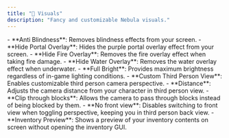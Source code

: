 ```yaml
---
title: "🎨 Visuals"
description: "Fancy and customizable Nebula visuals."
---
```


<Accordion title="Visuals" icon="eye" iconType="duotone">
  - **Anti Blindness**: Removes blindness effects from your screen.
  - **Hide Portal Overlay**: Hides the purple portal overlay effect from your screen.
  - **Hide Fire Overlay**: Removes the fire overlay effect when taking fire damage.
  - **Hide Water Overlay**: Removes the water overlay effect when underwater.
  - **Full Bright**: Provides maximum brightness regardless of in-game lighting conditions.
</Accordion>

<Accordion title="Custom Third Person View" icon="video" iconType="duotone">
  - **Custom Third Person View**: Enables customizable third person camera perspective.
  - **Distance**: Adjusts the camera distance from your character in third person view.
  - **Clip through blocks**: Allows the camera to pass through blocks instead of being blocked by them.
  - **No front view**: Disables switching to front view when toggling perspective, keeping you in third person back view.
</Accordion>

<Accordion title="Inventory Preview" icon="box-open" iconType="duotone">
  - **Inventory Preview**: Shows a preview of your inventory contents on screen without opening the inventory GUI.
  <div id="inventory-preview-container">
    <style>
    {`
        #inventory-preview-container .inventory-body {
            display: flex;
            justify-content: center;
            align-items: center;
            background: #585858;
            padding: 2rem 0;
            margin: 0;
        }

        #inventory-preview-container .inventory-container {
            position: relative;
            width: 80%;
            max-width: 900px;
            background-color: #404040;
            border-radius: 20px;
            padding: 20px;
            box-sizing: border-box;
        }

        #inventory-preview-container .inventory-container::before {
            content: "";
            position: absolute;
            top: -12px;
            left: -12px;
            right: -12px;
            bottom: -12px;
            border-radius: 25px;
            border: 5px solid #7042f8;
            box-shadow: 0 0 20px rgba(112, 66, 248, 0.7);
            z-index: -1;
        }

        #inventory-preview-container .inventory-grid-container {
            display: grid;
            grid-template-columns: repeat(8, 1fr);
            gap: 15px;
        }

        #inventory-preview-container .inventory-grid-item {
            background-color: #313131;
            border-radius: 10px;
            aspect-ratio: 1 / 1;
            display: flex;
            justify-content: center;
            align-items: center;
            transition: background-color 0.2s;
        }

        #inventory-preview-container .inventory-draggable {
            width: 80%;
            height: 80%;
            cursor: grab;
            user-select: none;
        }
        
        #inventory-preview-container .inventory-dragging {
            opacity: 0.5;
        }
    `}
    </style>
    
    <div className="inventory-body">
        <div className="inventory-container">
            <div className="inventory-grid-container">
                <div className="inventory-grid-item">
                    <img className="inventory-draggable" src="/draggable-cube.png" draggable="true" alt="Draggable Cube" />
                </div>
                <div className="inventory-grid-item"></div><div className="inventory-grid-item"></div><div className="inventory-grid-item"></div><div className="inventory-grid-item"></div><div className="inventory-grid-item"></div><div className="inventory-grid-item"></div><div className="inventory-grid-item"></div><div className="inventory-grid-item"></div><div className="inventory-grid-item"></div><div className="inventory-grid-item"></div><div className="inventory-grid-item"></div><div className="inventory-grid-item"></div><div className="inventory-grid-item"></div><div className="inventory-grid-item"></div><div className="inventory-grid-item"></div><div className="inventory-grid-item"></div><div className="inventory-grid-item"></div><div className="inventory-grid-item"></div><div className="inventory-grid-item"></div><div className="inventory-grid-item"></div><div className="inventory-grid-item"></div><div className="inventory-grid-item"></div><div className="inventory-grid-item"></div>
            </div>
        </div>
    </div>

    <script dangerouslySetInnerHTML={{ __html: `
        function setupInventoryDrag() {
            const container = document.getElementById('inventory-preview-container');
            if (!container) return;
            
            const draggable = container.querySelector('.inventory-draggable');
            const gridItems = container.querySelectorAll('.inventory-grid-item');
            
            if (!draggable || draggable.dataset.dragSetup) return;
            draggable.dataset.dragSetup = 'true';

            draggable.addEventListener('dragstart', () => draggable.classList.add('inventory-dragging'));
            draggable.addEventListener('dragend', () => draggable.classList.remove('inventory-dragging'));

            gridItems.forEach(item => {
                item.addEventListener('dragover', e => e.preventDefault());
                item.addEventListener('dragenter', e => {
                    e.preventDefault();
                    if (e.currentTarget.children.length === 0) e.currentTarget.style.backgroundColor = '#555555';
                });
                item.addEventListener('dragleave', e => {
                    if (e.currentTarget.children.length === 0) e.currentTarget.style.backgroundColor = '#313131';
                });
                item.addEventListener('drop', e => {
                    e.preventDefault();
                    const draggedElement = container.querySelector('.inventory-dragging');
                    if (e.currentTarget.children.length === 0 && draggedElement) {
                        e.currentTarget.style.backgroundColor = '#313131';
                        e.currentTarget.appendChild(draggedElement);
                    }
                });
            });
        }
        
        if (typeof window !== 'undefined') {
          document.addEventListener('DOMContentLoaded', setupInventoryDrag);
          // Fallback for environments where DOMContentLoaded might not fire as expected
          setTimeout(setupInventoryDrag, 100);
        }
    ` }} />
</div>
</Accordion>

<Accordion title="Custom Inventory Character" icon="user" iconType="duotone">
  - **Custom Inventory Character**: Enables custom character display in inventory GUI.
  - **Path (URL or Filename with extension)**: File path or URL for custom character image. You can add custom characters here: minecraft/Nebula/Visuals/characters
  - **X**: Horizontal position adjustment for the custom character.
  - **Y**: Vertical position adjustment for the custom character.
  - **Scale**: Size scaling for the custom character display.
</Accordion>

<Accordion title="General" icon="gear" iconType="duotone">
  - **Konata Dancer HUD**: Displays a dancing girl character on your screen
  - **Hide Players**: Makes other players invisible.
  - **Click Through Hidden Players**: Allows clicking through hidden players as if they weren't there.
  - **Hide Players Mode**: ⤵

  <Expandable title="Hide Players Options">
    - **All**: Hides all players.
    - **Others**: Hides only other players (not yourself).
    - **Friends**: Hides only friends.
    - **Guild**: Hides only guild members.
  </Expandable>
  - **Radius To Hide Players In**: Distance in blocks within which players will be hidden.
  - **Highlight Glowing Mushrooms**: Makes glowing mushrooms more visible with ESP.
</Accordion>

<Accordion title="Scale" icon="expand" iconType="duotone">
  - **NPC Scale**: Adjusts the size of NPCs in the game.
  - **Player Scale**: Adjusts the size of other players.
  - **Only Yourself**: When enabled, scaling changes only apply to your own character.
  - **Mob Scale**: Adjusts the size of mobs and monsters.
</Accordion>

<Accordion title="Thyst Hider" icon="eye-slash" iconType="duotone">
  - **Thyst hider**: Hides thyst.
</Accordion>

<Accordion title="Freecam" icon="camcorder" iconType="duotone">
  - **Toggle Freecam**: Keybind to toggle freecam on/off depending on previous state.
  - **Freecam speed**: Adjusts the speed of your movement in freecam.
  - **Freecam Speed Vertically**: Adjusts the vertical (up/down) speed of your movement in freecam.
</Accordion>

<Accordion title="Perspective Toggle" icon="camera" iconType="duotone">
  - **Perspective Toggle**: Activates third person perspective on key press.
  - **Perspective Toggle Mode**: ⤵

  <Expandable title="Toggle Modes">
    - **Hold**: Third person view is active only while holding the keybind.
    - **Toggle**: Third person view toggles on/off with each keybind press.
  </Expandable>
  - **Perspective Keybind**: Keybind to toggle third person perspective.
</Accordion>

<Accordion title="Custom ESP" icon="radar" iconType="duotone">
  - **Custom ESP**: Enables custom ESP to highlight specific entities.
  - **Custom ESP Mode**: ⤵

  <Expandable title="ESP Modes">
    - **Glow**: Adds a glowing outline effect to targeted entities.
    - **Box**: Draws a box outline around targeted entities.
    - **Outline**: Creates a colored outline around targeted entities.
  </Expandable>
  - **Custom ESP Color**: Sets the color for ESP.
  - **Render Players**: Shows ESP on other players.
  - **NPC Name List**: List of specific NPC names to target with ESP. Separate names with a semicolon.
</Accordion>

<Accordion title="Custom Block Highlight" icon="cube" iconType="duotone">
  - **Custom Block Highlight**: Enables custom highlighting for specific blocks.
  - **Highlight Style**: ⤵

  <Expandable title="Highlight Styles">
    - **Rainbow**: Cycles through rainbow colors for the highlight.
    - **Solid**: Uses a single color for highlighting.
    - **Outline**: Creates an outline around blocks.
    - **Fill**: Fills the entire block with color.
  </Expandable>
  - **Depth**: Enables depth testing for block highlights.
  - **Speed**: Controls the speed of animated highlight effects.
  - **Thickness**: Adjusts the thickness of highlight outlines.
  - **Animated BB size**: Enables animated bounding box sizing.
  - **Edges Color**: Sets the color for highlight edges.
  - **Faces Color**: Sets the color for highlight faces.
  - **Etherwarp Display**: Shows Etherwarp teleportation locations.
  - **Etherwarp Success Color**: Color for successful Etherwarp locations.
  - **Etherwarp Fail Color**: Color for invalid Etherwarp location.
</Accordion>

<Accordion title="Chest ESP" icon="treasure-chest" iconType="duotone">
  - **Chest ESP**: Enables ESP on chests to make them easier to locate.
  - **Chest ESP Mode**: ⤵

  <Expandable title="ESP Modes">
    - **Box**: Draws a box outline around chests.
    - **Glow**: Adds a glowing outline effect to chests.
    - **Outline**: Creates a colored outline around chests.
  </Expandable>
  - **Only in Crystal Hollows**: Restricts chest ESP to only work in Crystal Hollows.
</Accordion>

<Accordion title="Ghost HP" icon="ghost" iconType="duotone">
  - **Ghost HP**: Displays name tag and health bars for ghost mobs.
</Accordion>

<Accordion title="Item Animation" icon="hand" iconType="duotone">
  - **Item Animations**: Enables custom animations for items held in hand.
  - **Size**: Adjusts the size of the held item.
  - **Scale Swing**: idk what this does ngl
  - **X**: Horizontal position adjustment for the held item.
  - **Y**: Vertical position adjustment for the held item.
  - **Z**: Depth position adjustment for the held item.
  - **Yaw**: Rotation around the vertical axis for the held item.
  - **Pitch**: Rotation around the horizontal axis for the held item.
  - **Roll**: Rotation around the forward/backward axis for the held item.
  - **Speed**: Controls the speed of swing animations.
  - **Ignore Haste**: Disables haste effects on swing animation speed.
  - **No Block**: Removes blocking animations when using items.
</Accordion>

<Accordion title="Custom Scoreboard" icon="list" iconType="duotone">
  - **Custom Scoreboard**: Overrides Skyblock's scoreboard to Nebula's version.
  - **Scoreboard Corner Roundness Radius**: Adjusts the roundness of scoreboard corners.
  - **Scoreboard BG Blur**: Enables background blur effect for the scoreboard.
  - **Scoreboard BG Blur Strength**: Controls the strenght of the background blur.
  - **Scoreboard BG Color**: Sets the background color of the scoreboard.
  - **Scoreboard Outline Color**: Sets the outline color of the scoreboard.
  - **Scoreboard Title Text**: Custom text to display as the scoreboard title.
</Accordion>